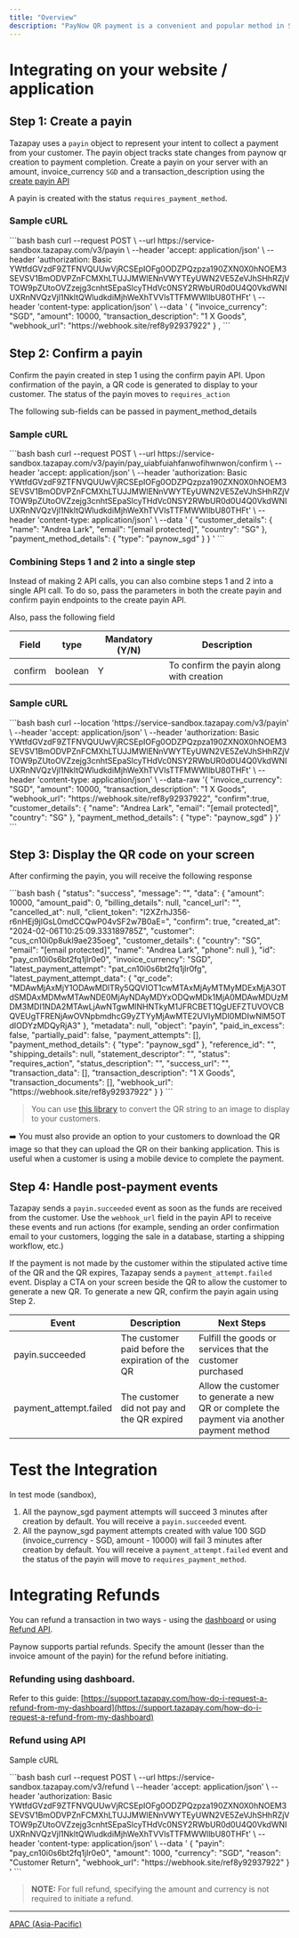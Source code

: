 ```yaml
---
title: "Overview"
description: "PayNow QR payment is a convenient and popular method in Singapore that allows customers to make payments by scanning a QR code using their mobile banking app. Once the payment is completed, the business receives instant confirmation, streamlining the transaction process and enhancing customer satisfaction."
---
```


# Integrating on your website / application

## Step 1: Create a payin

Tazapay uses a `payin` object to represent your intent to collect a payment from your customer. The payin object tracks state changes from paynow qr creation to payment completion. Create a payin on your server with an amount, invoice\_currency `SGD` and a transaction\_description using the [create payin API](https://docs.tazapay.com/reference/create-payin)

A payin is created with the status `requires_payment_method`.

### Sample cURL

<CodeGroup>
  ```bash bash
  curl --request POST \
       --url https://service-sandbox.tazapay.com/v3/payin \
       --header 'accept: application/json' \
       --header 'authorization: Basic YWtfdGVzdF9ZTFNVQUUwVjRCSEpIOFg0ODZPQzpza190ZXN0X0hNOEM3SEVSV1BmODVPZnFCMXhLTUJJMWlENnVWYTEyUWN2VE5ZeVJhSHhRZjVTOW9pZUtoOVZzejg3cnhtSEpaSlcyTHdVc0NSY2RWbUR0d0U4Q0VkdWNIUXRnNVQzVjl1NkltQWludkdiMjhWeXhTVVlsTTFMWWllbU80THFt' \
       --header 'content-type: application/json' \
       --data '
  {
    "invoice_currency": "SGD",
    "amount": 10000,
    "transaction_description": "1 X Goods",
  	"webhook_url": "https://webhook.site/ref8y92937922"
  }
  ,
  ```
</CodeGroup>

## Step 2: Confirm a payin

Confirm the payin created in step 1 using the confirm payin API. Upon confirmation of the payin, a QR code is generated to display to your customer. The status of the payin moves to `requires_action`

The following sub-fields can be passed in payment\_method\_details

### Sample cURL

<CodeGroup>
  ```bash bash
  curl --request POST \
       --url https://service-sandbox.tazapay.com/v3/payin/pay_uiabfuiahfanwofihwnwon/confirm \
       --header 'accept: application/json' \
       --header 'authorization: Basic YWtfdGVzdF9ZTFNVQUUwVjRCSEpIOFg0ODZPQzpza190ZXN0X0hNOEM3SEVSV1BmODVPZnFCMXhLTUJJMWlENnVWYTEyUWN2VE5ZeVJhSHhRZjVTOW9pZUtoOVZzejg3cnhtSEpaSlcyTHdVc0NSY2RWbUR0d0U4Q0VkdWNIUXRnNVQzVjl1NkltQWludkdiMjhWeXhTVVlsTTFMWWllbU80THFt' \
       --header 'content-type: application/json' \
       --data '
  {
    "customer_details": {
      "name": "Andrea Lark",
      "email": "[email protected]",
      "country": "SG"
    },
    "payment_method_details": {
      "type": "paynow_sgd"
    }
  }
  '
  ```
</CodeGroup>

### Combining Steps 1 and 2 into a single step

Instead of making 2 API calls, you can also combine steps 1 and 2 into a single API call. To do so, pass the parameters in both the create payin and confirm payin endpoints to the create payin API.

Also, pass the following field

| Field   | type    | Mandatory (Y/N) | Description                              |
| ------- | ------- | --------------- | ---------------------------------------- |
| confirm | boolean | Y               | To confirm the payin along with creation |

### Sample cURL

<CodeGroup>
  ```bash bash
  curl --location 'https://service-sandbox.tazapay.com/v3/payin' \
  --header 'accept: application/json' \
  --header 'authorization: Basic YWtfdGVzdF9ZTFNVQUUwVjRCSEpIOFg0ODZPQzpza190ZXN0X0hNOEM3SEVSV1BmODVPZnFCMXhLTUJJMWlENnVWYTEyUWN2VE5ZeVJhSHhRZjVTOW9pZUtoOVZzejg3cnhtSEpaSlcyTHdVc0NSY2RWbUR0d0U4Q0VkdWNIUXRnNVQzVjl1NkltQWludkdiMjhWeXhTVVlsTTFMWWllbU80THFt' \
  --header 'content-type: application/json' \
  --data-raw '{
    "invoice_currency": "SGD",
    "amount": 10000,
    "transaction_description": "1 X Goods",
    "webhook_url": "https://webhook.site/ref8y92937922",
    "confirm":true,
    "customer_details": {
      "name": "Andrea Lark",
      "email": "[email protected]",
      "country": "SG"
    },
    "payment_method_details": {
      "type": "paynow_sgd"
    }
  }'
  ```
</CodeGroup>

## Step 3: Display the QR code on your screen

After confirming the payin, you will receive the following response

<CodeGroup>
  ```bash bash
  {
      "status": "success",
      "message": "",
      "data": {
          "amount": 10000,
          "amount_paid": 0,
          "billing_details": null,
          "cancel_url": "",
          "cancelled_at": null,
          "client_token": "I2XZrhJ356-r6nHEj9jlGsL0mdCCQwP04vSF2w7B0aE=",
          "confirm": true,
          "created_at": "2024-02-06T10:25:09.333189785Z",
          "customer": "cus_cn10i0p8ukl9ae235oeg",
          "customer_details": {
              "country": "SG",
              "email": "[email protected]",
              "name": "Andrea Lark",
              "phone": null
          },
          "id": "pay_cn10i0s6bt2fq1jlr0e0",
          "invoice_currency": "SGD",
          "latest_payment_attempt": "pat_cn10i0s6bt2fq1jlr0fg",
          "latest_payment_attempt_data": {
              "qr_code": "MDAwMjAxMjY1ODAwMDlTRy5QQVlOT1cwMTAxMjAyMTMyMDExMjA3OTdSMDAxMDMwMTAwNDE0MjAyNDAyMDYxODQwMDk1MjA0MDAwMDUzMDM3MDI1NDA2MTAwLjAwNTgwMlNHNTkyM1JFRCBET1QgUEFZTUVOVCBQVEUgTFRENjAwOVNpbmdhcG9yZTYyMjAwMTE2UVIyMDI0MDIwNlM5OTdIODYzMDQyRjA3"
          },
          "metadata": null,
          "object": "payin",
          "paid_in_excess": false,
          "partially_paid": false,
          "payment_attempts": [],
          "payment_method_details": {
              "type": "paynow_sgd"
          },
          "reference_id": "",
          "shipping_details": null,
          "statement_descriptor": "",
          "status": "requires_action",
          "status_description": "",
          "success_url": "",
          "transaction_data": [],
          "transaction_description": "1 X Goods",
          "transaction_documents": [],
          "webhook_url": "https://webhook.site/ref8y92937922"
      }
  }
  ```
</CodeGroup>

> You can use [this library](https://www.npmjs.com/package/qrcode) to convert the QR string to an image to display to your customers.

➡️ You must also provide an option to your customers to download the QR image so that they can upload the QR on their banking application. This is useful when a customer is using a mobile device to complete the payment.

## Step 4: Handle post-payment events

Tazapay sends a `payin.succeeded` event as soon as the funds are received from the customer. Use the `webhook_url` field in the payin API to receive these events and run actions (for example, sending an order confirmation email to your customers, logging the sale in a database, starting a shipping workflow, etc.)

If the payment is not made by the customer within the stipulated active time of the QR and the QR expires, Tazapay sends a `payment_attempt.failed` event. Display a CTA on your screen beside the QR to allow the customer to generate a new QR. To generate a new QR, confirm the payin again using Step 2.

| Event                   | Description                                       | Next Steps                                                                                 |
| ----------------------- | ------------------------------------------------- | ------------------------------------------------------------------------------------------ |
| payin.succeeded         | The customer paid before the expiration of the QR | Fulfill the goods or services that the customer purchased                                  |
| payment\_attempt.failed | The customer did not pay and the QR expired       | Allow the customer to generate a new QR or complete the payment via another payment method |

# Test the Integration

In test mode (sandbox),

1. All the paynow\_sgd payment attempts will succeed 3 minutes after creation by default. You will receive a `payin.succeeded` event.
2. All the paynow\_sgd payment attempts created with value 100 SGD (invoice\_currency - SGD, amount - 10000) will fail 3 minutes after creation by default. You will receive a `payment_attempt.failed` event and the status of the payin will move to `requires_payment_method`.

# Integrating Refunds

You can refund a transaction in two ways - using the [dashboard](https://dashboard.tazapay.com) or using [Refund API](https://docs.tazapay.com/reference/refund-api).

Paynow supports partial refunds. Specify the amount (lesser than the invoice amount of the payin) for the refund before initiating.

### Refunding using dashboard.

Refer to this guide: [https://support.tazapay.com/how-do-i-request-a-refund-from-my-dashboard](https://support.tazapay.com/how-do-i-request-a-refund-from-my-dashboard)

### Refund using API

Sample cURL

<CodeGroup>
  ```bash bash
  curl --request POST \
       --url https://service-sandbox.tazapay.com/v3/refund \
       --header 'accept: application/json' \
       --header 'authorization: Basic YWtfdGVzdF9ZTFNVQUUwVjRCSEpIOFg0ODZPQzpza190ZXN0X0hNOEM3SEVSV1BmODVPZnFCMXhLTUJJMWlENnVWYTEyUWN2VE5ZeVJhSHhRZjVTOW9pZUtoOVZzejg3cnhtSEpaSlcyTHdVc0NSY2RWbUR0d0U4Q0VkdWNIUXRnNVQzVjl1NkltQWludkdiMjhWeXhTVVlsTTFMWWllbU80THFt' \
       --header 'content-type: application/json' \
       --data '
  {
    "payin": "pay_cn10i0s6bt2fq1jlr0e0",
    "amount": 1000,
    "currency": "SGD",
    "reason": "Customer Return",
    "webhook_url": "https://webhook.site/ref8y92937922"
  }
  '
  ```
</CodeGroup>

> **NOTE:** For full refund, specifying the amount and currency is not required to initiate a refund.

***

[APAC (Asia-Pacific)](/docs/apac-asia-pacific)
